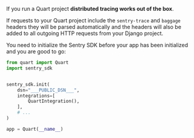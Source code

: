 If you run a Quart project **distributed tracing works out of the box**.

If requests to your Quart project include the `sentry-trace` and `baggage` headers they will be parsed automatically and the headers will also be added to all outgoing HTTP requests from your Django project.

You need to initialize the Sentry SDK before your app has been initialized and you are good to go:

```python
from quart import Quart
import sentry_sdk


sentry_sdk.init(
    dsn="___PUBLIC_DSN___",
    integrations=[
        QuartIntegration(),
    ],
    # ...
)

app = Quart(__name__)
```
